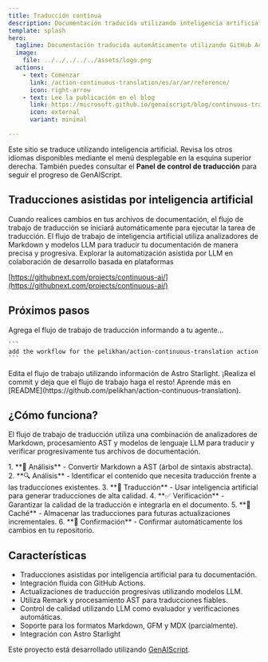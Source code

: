 ```yaml
---
title: Traducción continua
description: Documentación traducida utilizando inteligencia artificial general
template: splash
hero:
  tagline: Documentación traducida automáticamente utilizando GitHub Actions y modelos
  image:
    file: ../../../../../assets/logo.png
  actions:
    - text: Comenzar
      link: /action-continuous-translation/es/ar/ar/reference/
      icon: right-arrow
    - text: Lee la publicación en el blog
      link: https://microsoft.github.io/genaiscript/blog/continuous-translations/
      icon: external
      variant: minimal

---
```



Este sitio se traduce utilizando inteligencia artificial. Revisa los otros idiomas disponibles mediante el menú desplegable en la esquina superior derecha. También puedes consultar el **Panel de control de traducción** para seguir el progreso de GenAIScript.

## Traducciones asistidas por inteligencia artificial

<CardGrid>
  <Card title="Acciones de GitHub" icon="github">
    Cuando realices cambios en tus archivos de documentación, el flujo de trabajo de traducción se iniciará automáticamente para ejecutar la tarea de traducción.
  </Card>

  <Card title="Modelos de GitHub" icon="seti:markdown">
    El flujo de trabajo de inteligencia artificial utiliza analizadores de Markdown y modelos LLM para traducir tu documentación de manera precisa y progresiva.
  </Card>
</CardGrid>

<Card title="Inteligencia artificial continua" icon="rocket">
  Explorar la automatización asistida por LLM en colaboración de desarrollo basada en plataformas

  [https://githubnext.com/projects/continuous-ai/](https://githubnext.com/projects/continuous-ai/)
</Card>

## Próximos pasos

<CardGrid stagger>
  <Card title="Agregar flujo de trabajo" icon="pencil">
    Agrega el flujo de trabajo de traducción informando a tu agente...

    ```
    add the workflow for the pelikhan/action-continuous-translation action
    ```
  </Card>

  <Card title="Configura tu sitio" icon="setting">
    Edita el flujo de trabajo utilizando información de Astro Starlight.
  </Card>

  <Card title="¡Tradúcelo!" icon="add-document">
    ¡Realiza el commit y deja que el flujo de trabajo haga el resto!
  </Card>

  <Card title="Lee la documentación" icon="open-book">
    Aprende más en [README](https://github.com/pelikhan/action-continuous-translation).
  </Card>
</CardGrid>

## ¿Cómo funciona?

El flujo de trabajo de traducción utiliza una combinación de analizadores de Markdown, procesamiento AST y modelos de lenguaje LLM para traducir y verificar progresivamente tus archivos de documentación.

<Steps>
  1. **📄 Análisis** - Convertir Markdown a AST (árbol de sintaxis abstracta).
  2. **🔍 Análisis** - Identificar el contenido que necesita traducción frente a las traducciones existentes.
  3. **🤖 Traducción** - Usar inteligencia artificial para generar traducciones de alta calidad.
  4. **✅ Verificación** - Garantizar la calidad de la traducción e integrarla en el documento.
  5. **💾 Caché** - Almacenar las traducciones para futuras actualizaciones incrementales.
  6. **📝 Confirmación** - Confirmar automáticamente los cambios en tu repositorio.
</Steps>

## Características

* Traducciones asistidas por inteligencia artificial para tu documentación.
* Integración fluida con GitHub Actions.
* Actualizaciones de traducción progresivas utilizando modelos LLM.
* Utiliza Remark y procesamiento AST para traducciones fiables.
* Control de calidad utilizando LLM como evaluador y verificaciones automáticas.
* Soporte para los formatos Markdown, GFM y MDX (parcialmente).
* Integración con Astro Starlight

Este proyecto está desarrollado utilizando [GenAIScript](https://microsoft.github.io/genaiscript).
